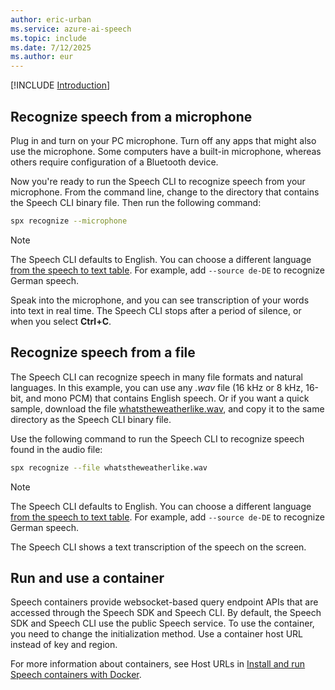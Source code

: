 ```yaml
---
author: eric-urban
ms.service: azure-ai-speech
ms.topic: include
ms.date: 7/12/2025
ms.author: eur
---
```


[!INCLUDE [Introduction](intro.md)]

## Recognize speech from a microphone

Plug in and turn on your PC microphone. Turn off any apps that might also use the microphone. Some computers have a built-in microphone, whereas others require configuration of a Bluetooth device.

Now you're ready to run the Speech CLI to recognize speech from your microphone. From the command line, change to the directory that contains the Speech CLI binary file. Then run the following command:

```bash
spx recognize --microphone
```

> [!NOTE]
> The Speech CLI defaults to English. You can choose a different language [from the speech to text table](../../../../language-support.md?tabs=stt). For example, add `--source de-DE` to recognize German speech.

Speak into the microphone, and you can see transcription of your words into text in real time. The Speech CLI stops after a period of silence, or when you select **Ctrl+C**.

## Recognize speech from a file

The Speech CLI can recognize speech in many file formats and natural languages. In this example, you can use any *.wav* file (16 kHz or 8 kHz, 16-bit, and mono PCM) that contains English speech. Or if you want a quick sample, download the file [whatstheweatherlike.wav](https://github.com/Azure-Samples/cognitive-services-speech-sdk/blob/master/samples/csharp/sharedcontent/console/whatstheweatherlike.wav), and copy it to the same directory as the Speech CLI binary file.

Use the following command to run the Speech CLI to recognize speech found in the audio file:

```bash
spx recognize --file whatstheweatherlike.wav
```

> [!NOTE]
> The Speech CLI defaults to English. You can choose a different language [from the speech to text table](../../../../language-support.md?tabs=stt). For example, add `--source de-DE` to recognize German speech.

The Speech CLI shows a text transcription of the speech on the screen.

## Run and use a container

Speech containers provide websocket-based query endpoint APIs that are accessed through the Speech SDK and Speech CLI. By default, the Speech SDK and Speech CLI use the public Speech service. To use the container, you need to change the initialization method. Use a container host URL instead of key and region.

For more information about containers, see Host URLs in [Install and run Speech containers with Docker](../../../speech-container-howto.md#host-urls).

